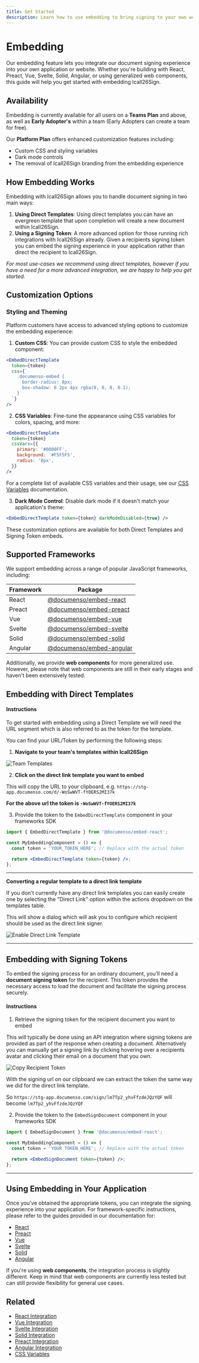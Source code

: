 ```yaml
---
title: Get Started
description: Learn how to use embedding to bring signing to your own website or application
---
```


# Embedding

Our embedding feature lets you integrate our document signing experience into your own application or website. Whether you're building with React, Preact, Vue, Svelte, Solid, Angular, or using generalized web components, this guide will help you get started with embedding Icall26Sign.

## Availability

Embedding is currently available for all users on a **Teams Plan** and above, as well as **Early Adopter's** within a team (Early Adopters can create a team for free).

Our **Platform Plan** offers enhanced customization features including:

- Custom CSS and styling variables
- Dark mode controls
- The removal of Icall26Sign branding from the embedding experience

## How Embedding Works

Embedding with Icall26Sign allows you to handle document signing in two main ways:

1. **Using Direct Templates**: Using direct templates you can have an evergreen template that upon completion will create a new document within Icall26Sign.
2. **Using a Signing Token**: A more advanced option for those running rich integrations with Icall26Sign already. Given a recipients signing token you can embed the signing experience in your application rather than direct the recipient to Icall26Sign.

_For most use-cases we recommend using direct templates, however if you have a need for a more advanced integration, we are happy to help you get started._

## Customization Options

### Styling and Theming

Platform customers have access to advanced styling options to customize the embedding experience:

1. **Custom CSS**: You can provide custom CSS to style the embedded component:

```jsx
<EmbedDirectTemplate
  token={token}
  css={`
    .documenso-embed {
      border-radius: 8px;
      box-shadow: 0 2px 4px rgba(0, 0, 0, 0.1);
    }
  `}
/>
```

2. **CSS Variables**: Fine-tune the appearance using CSS variables for colors, spacing, and more:

```jsx
<EmbedDirectTemplate
  token={token}
  cssVars={{
    primary: '#0000FF',
    background: '#F5F5F5',
    radius: '8px',
  }}
/>
```

For a complete list of available CSS variables and their usage, see our [CSS Variables](/developers/embedding/css-variables) documentation.

3. **Dark Mode Control**: Disable dark mode if it doesn't match your application's theme:

```jsx
<EmbedDirectTemplate token={token} darkModeDisabled={true} />
```

These customization options are available for both Direct Templates and Signing Token embeds.

## Supported Frameworks

We support embedding across a range of popular JavaScript frameworks, including:

| Framework | Package                                                                            |
| --------- | ---------------------------------------------------------------------------------- |
| React     | [@documenso/embed-react](https://www.npmjs.com/package/@documenso/embed-react)     |
| Preact    | [@documenso/embed-preact](https://www.npmjs.com/package/@documenso/embed-preact)   |
| Vue       | [@documenso/embed-vue](https://www.npmjs.com/package/@documenso/embed-vue)         |
| Svelte    | [@documenso/embed-svelte](https://www.npmjs.com/package/@documenso/embed-svelte)   |
| Solid     | [@documenso/embed-solid](https://www.npmjs.com/package/@documenso/embed-solid)     |
| Angular   | [@documenso/embed-angular](https://www.npmjs.com/package/@documenso/embed-angular) |

Additionally, we provide **web components** for more generalized use. However, please note that web components are still in their early stages and haven't been extensively tested.

## Embedding with Direct Templates

#### Instructions

To get started with embedding using a Direct Template we will need the URL segment which is also referred to as the token for the template.

You can find your URL/Token by performing the following steps:

1. **Navigate to your team's templates within Icall26Sign**

![Team Templates](/embedding/team-templates.png)

2. **Click on the direct link template you want to embed**

This will copy the URL to your clipboard, e.g. `https://stg-app.documenso.com/d/-WoSwWVT-fYOERS2MI37k`

**For the above url the token is `-WoSwWVT-fYOERS2MI37k`**

3. Provide the token to the `EmbedDirectTemplate` component in your frameworks SDK

```jsx
import { EmbedDirectTemplate } from '@documenso/embed-react';

const MyEmbeddingComponent = () => {
  const token = 'YOUR_TOKEN_HERE'; // Replace with the actual token

  return <EmbedDirectTemplate token={token} />;
};
```

---

**Converting a regular template to a direct link template**

If you don't currently have any direct link templates you can easily create one by selecting the "Direct Link" option within the actions dropdown on the templates table.

This will show a dialog which will ask you to configure which recipient should be used as the direct link signer.

![Enable Direct Link Template](/embedding/enable-direct-link.png)

---

## Embedding with Signing Tokens

To embed the signing process for an ordinary document, you'll need a **document signing token** for the recipient. This token provides the necessary access to load the document and facilitate the signing process securely.

#### Instructions

1. Retrieve the signing token for the recipient document you want to embed

This will typically be done using an API integration where signing tokens are provided as part of the response when creating a document. Alternatively you can manually get a signing link by clicking hovering over a recipients avatar and clicking their email on a document that you own.

![Copy Recipient Token](/embedding/copy-recipient-token.png)

With the signing url on our clipboard we can extract the token the same way we did for the direct link template.

So `https://stg-app.documenso.com/sign/lm7Tp2_yhvFfzdeJQzYQF` will become `lm7Tp2_yhvFfzdeJQzYQF`

2. Provide the token to the `EmbedSignDocument` component in your frameworks SDK

```jsx
import { EmbedSignDocument } from '@documenso/embed-react';

const MyEmbeddingComponent = () => {
  const token = 'YOUR_TOKEN_HERE'; // Replace with the actual token

  return <EmbedSignDocument token={token} />;
};
```

---

## Using Embedding in Your Application

Once you've obtained the appropriate tokens, you can integrate the signing experience into your application. For framework-specific instructions, please refer to the guides provided in our documentation for:

- [React](/developers/embedding/react)
- [Preact](/developers/embedding/preact)
- [Vue](/developers/embedding/vue)
- [Svelte](/developers/embedding/svelte)
- [Solid](/developers/embedding/solid)
- [Angular](/developers/embedding/angular)

If you're using **web components**, the integration process is slightly different. Keep in mind that web components are currently less tested but can still provide flexibility for general use cases.

## Related

- [React Integration](/developers/embedding/react)
- [Vue Integration](/developers/embedding/vue)
- [Svelte Integration](/developers/embedding/svelte)
- [Solid Integration](/developers/embedding/solid)
- [Preact Integration](/developers/embedding/preact)
- [Angular Integration](/developers/embedding/angular)
- [CSS Variables](/developers/embedding/css-variables)
